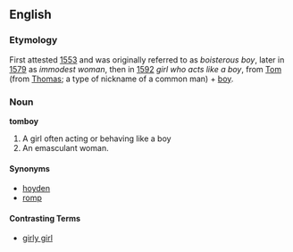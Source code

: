 ==English==
===Etymology===
First attested [[w:1553|1553]] and was originally referred to as ''boisterous boy'', later in [[w:1579|1579]] as ''immodest woman'', then in [[w:1592|1592]] ''girl who acts like a boy'', from [[Tom]] (from [[Thomas]]; a type of nickname of a common man) + [[boy]].

===Noun===
'''tomboy''' 
#A girl often acting or behaving like a boy
#An emasculant woman.

====Synonyms====
*[[hoyden]]
*[[romp]]

====Contrasting Terms====
*[[girly girl]]
